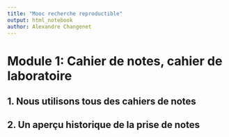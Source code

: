 ```yaml
---
title: "Mooc recherche reproductible"
output: html_notebook
author: Alexandre Changenet
---
```


# Module 1: Cahier de notes, cahier de laboratoire

## 1. Nous utilisons tous des cahiers de notes 

## 2. Un aperçu historique de la prise de notes

